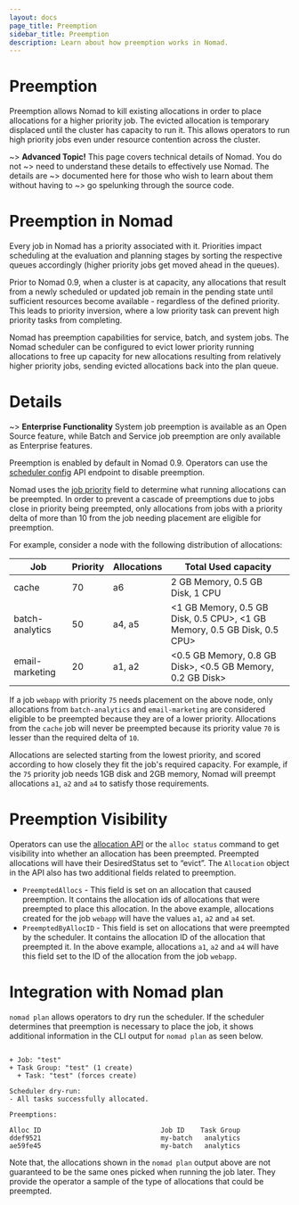 ```yaml
---
layout: docs
page_title: Preemption
sidebar_title: Preemption
description: Learn about how preemption works in Nomad.
---
```


# Preemption

Preemption allows Nomad to kill existing allocations in order to place allocations for a higher priority job.
The evicted allocation is temporary displaced until the cluster has capacity to run it. This allows operators to
run high priority jobs even under resource contention across the cluster.

~> **Advanced Topic!** This page covers technical details of Nomad. You do not
~> need to understand these details to effectively use Nomad. The details are
~> documented here for those who wish to learn about them without having to
~> go spelunking through the source code.

# Preemption in Nomad

Every job in Nomad has a priority associated with it. Priorities impact scheduling at the evaluation and planning
stages by sorting the respective queues accordingly (higher priority jobs get moved ahead in the queues).

Prior to Nomad 0.9, when a cluster is at capacity, any allocations that result from a newly scheduled or updated
job remain in the pending state until sufficient resources become available - regardless of the defined priority.
This leads to priority inversion, where a low priority task can prevent high priority tasks from completing.

Nomad has preemption capabilities for service, batch, and system jobs. The Nomad scheduler can be configured to evict lower priority running allocations
to free up capacity for new allocations resulting from relatively higher priority jobs, sending evicted allocations back
into the plan queue.

# Details

~> **Enterprise Functionality** System job preemption is available as an Open Source
 feature, while Batch and Service job preemption are only available as 
 Enterprise features.

Preemption is enabled by default in Nomad 0.9. Operators can use the [scheduler config](/api-docs/operator#update-scheduler-configuration) API endpoint to disable preemption.

Nomad uses the [job priority](/docs/job-specification/job#priority) field to determine what running allocations can be preempted.
In order to prevent a cascade of preemptions due to jobs close in priority being preempted, only allocations from jobs with a priority
delta of more than 10 from the job needing placement are eligible for preemption.

For example, consider a node with the following distribution of allocations:

| Job             | Priority | Allocations | Total Used capacity                                                      |
| --------------- | -------- | ----------- | ------------------------------------------------------------------------ |
| cache           | 70       | a6          | 2 GB Memory, 0.5 GB Disk, 1 CPU                                          |
| batch-analytics | 50       | a4, a5      | <1 GB Memory, 0.5 GB Disk, 0.5 CPU>, <1 GB Memory, 0.5 GB Disk, 0.5 CPU> |
| email-marketing | 20       | a1, a2      | <0.5 GB Memory, 0.8 GB Disk>, <0.5 GB Memory, 0.2 GB Disk>               |

If a job `webapp` with priority `75` needs placement on the above node, only allocations from `batch-analytics` and `email-marketing` are considered
eligible to be preempted because they are of a lower priority. Allocations from the `cache` job will never be preempted because its priority value `70`
is lesser than the required delta of `10`.

Allocations are selected starting from the lowest priority, and scored according
to how closely they fit the job's required capacity. For example, if the `75` priority job needs 1GB disk and 2GB memory, Nomad will preempt
allocations `a1`, `a2` and `a4` to satisfy those requirements.

# Preemption Visibility

Operators can use the [allocation API](/api-docs/allocations#read-allocation) or the `alloc status` command to get visibility into
whether an allocation has been preempted. Preempted allocations will have their DesiredStatus set to “evict”. The `Allocation` object
in the API also has two additional fields related to preemption.

- `PreemptedAllocs` - This field is set on an allocation that caused preemption. It contains the allocation ids of allocations
  that were preempted to place this allocation. In the above example, allocations created for the job `webapp` will have the values
  `a1`, `a2` and `a4` set.
- `PreemptedByAllocID` - This field is set on allocations that were preempted by the scheduler. It contains the allocation ID of the allocation
  that preempted it. In the above example, allocations `a1`, `a2` and `a4` will have this field set to the ID of the allocation from the job `webapp`.

# Integration with Nomad plan

`nomad plan` allows operators to dry run the scheduler. If the scheduler determines that
preemption is necessary to place the job, it shows additional information in the CLI output for
`nomad plan` as seen below.

```shell-sessionnomad plan example.nomad

+ Job: "test"
+ Task Group: "test" (1 create)
  + Task: "test" (forces create)

Scheduler dry-run:
- All tasks successfully allocated.

Preemptions:

Alloc ID                              Job ID    Task Group
ddef9521                              my-batch   analytics
ae59fe45                              my-batch   analytics
```

Note that, the allocations shown in the `nomad plan` output above
are not guaranteed to be the same ones picked when running the job later.
They provide the operator a sample of the type of allocations that could be preempted.

[omega]: https://research.google.com/pubs/pub41684.html
[borg]: https://research.google.com/pubs/pub43438.html
[img-data-model]: /img/nomad-data-model.png
[img-eval-flow]: /img/nomad-evaluation-flow.png
